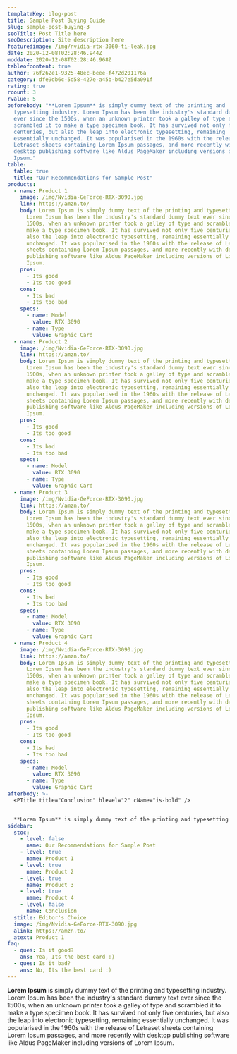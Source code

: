 ```yaml
---
templateKey: blog-post
title: Sample Post Buying Guide
slug: sample-post-buying-3
seoTitle: Post Title here
seoDescription: Site description here
featuredimage: /img/nvidia-rtx-3060-ti-leak.jpg
date: 2020-12-08T02:28:46.944Z
moddate: 2020-12-08T02:28:46.968Z
tableofcontent: true
author: 76f262e1-9325-48ec-beee-f472d201176a
category: dfe9db6c-5d58-427e-a45b-b427e5da091f
rating: true
rcount: 3
rvalue: 5
beforebody: "**Lorem Ipsum** is simply dummy text of the printing and
  typesetting industry. Lorem Ipsum has been the industry's standard dummy text
  ever since the 1500s, when an unknown printer took a galley of type and
  scrambled it to make a type specimen book. It has survived not only five
  centuries, but also the leap into electronic typesetting, remaining
  essentially unchanged. It was popularised in the 1960s with the release of
  Letraset sheets containing Lorem Ipsum passages, and more recently with
  desktop publishing software like Aldus PageMaker including versions of Lorem
  Ipsum."
table:
  table: true
  title: "Our Recommendations for Sample Post"
products:
  - name: Product 1
    image: /img/Nvidia-GeForce-RTX-3090.jpg
    link: https://amzn.to/
    body: Lorem Ipsum is simply dummy text of the printing and typesetting industry.
      Lorem Ipsum has been the industry's standard dummy text ever since the
      1500s, when an unknown printer took a galley of type and scrambled it to
      make a type specimen book. It has survived not only five centuries, but
      also the leap into electronic typesetting, remaining essentially
      unchanged. It was popularised in the 1960s with the release of Letraset
      sheets containing Lorem Ipsum passages, and more recently with desktop
      publishing software like Aldus PageMaker including versions of Lorem
      Ipsum.
    pros:
      - Its good
      - Its too good
    cons:
      - Its bad
      - Its too bad
    specs:
      - name: Model
        value: RTX 3090
      - name: Type
        value: Graphic Card
  - name: Product 2
    image: /img/Nvidia-GeForce-RTX-3090.jpg
    link: https://amzn.to/
    body: Lorem Ipsum is simply dummy text of the printing and typesetting industry.
      Lorem Ipsum has been the industry's standard dummy text ever since the
      1500s, when an unknown printer took a galley of type and scrambled it to
      make a type specimen book. It has survived not only five centuries, but
      also the leap into electronic typesetting, remaining essentially
      unchanged. It was popularised in the 1960s with the release of Letraset
      sheets containing Lorem Ipsum passages, and more recently with desktop
      publishing software like Aldus PageMaker including versions of Lorem
      Ipsum.
    pros:
      - Its good
      - Its too good
    cons:
      - Its bad
      - Its too bad
    specs:
      - name: Model
        value: RTX 3090
      - name: Type
        value: Graphic Card
  - name: Product 3
    image: /img/Nvidia-GeForce-RTX-3090.jpg
    link: https://amzn.to/
    body: Lorem Ipsum is simply dummy text of the printing and typesetting industry.
      Lorem Ipsum has been the industry's standard dummy text ever since the
      1500s, when an unknown printer took a galley of type and scrambled it to
      make a type specimen book. It has survived not only five centuries, but
      also the leap into electronic typesetting, remaining essentially
      unchanged. It was popularised in the 1960s with the release of Letraset
      sheets containing Lorem Ipsum passages, and more recently with desktop
      publishing software like Aldus PageMaker including versions of Lorem
      Ipsum.
    pros:
      - Its good
      - Its too good
    cons:
      - Its bad
      - Its too bad
    specs:
      - name: Model
        value: RTX 3090
      - name: Type
        value: Graphic Card
  - name: Product 4
    image: /img/Nvidia-GeForce-RTX-3090.jpg
    link: https://amzn.to/
    body: Lorem Ipsum is simply dummy text of the printing and typesetting industry.
      Lorem Ipsum has been the industry's standard dummy text ever since the
      1500s, when an unknown printer took a galley of type and scrambled it to
      make a type specimen book. It has survived not only five centuries, but
      also the leap into electronic typesetting, remaining essentially
      unchanged. It was popularised in the 1960s with the release of Letraset
      sheets containing Lorem Ipsum passages, and more recently with desktop
      publishing software like Aldus PageMaker including versions of Lorem
      Ipsum.
    pros:
      - Its good
      - Its too good
    cons:
      - Its bad
      - Its too bad
    specs:
      - name: Model
        value: RTX 3090
      - name: Type
        value: Graphic Card
afterbody: >-
  <PTitle title="Conclusion" hlevel="2" cName="is-bold" />


  **Lorem Ipsum** is simply dummy text of the printing and typesetting industry. Lorem Ipsum has been the industry's standard dummy text ever since the 1500s, when an unknown printer took a galley of type and scrambled it to make a type specimen book. It has survived not only five centuries, but also the leap into electronic typesetting, remaining essentially unchanged. It was popularised in the 1960s with the release of Letraset sheets containing Lorem Ipsum passages, and more recently with desktop publishing software like Aldus PageMaker including versions of Lorem Ipsum.
sidebar:
  stoc:
    - level: false
      name: Our Recommendations for Sample Post
    - level: true
      name: Product 1
    - level: true
      name: Product 2
    - level: true
      name: Product 3
    - level: true
      name: Product 4
    - level: false
      name: Conclusion
  stitle: Editor's Choice
  image: /img/Nvidia-GeForce-RTX-3090.jpg
  alink: https://amzn.to/
  atext: Product 1
faq:
  - ques: Is it good?
    ans: Yea, Its the best card :)
  - ques: Is it bad?
    ans: No, Its the best card :)
---
```


**Lorem Ipsum** is simply dummy text of the printing and typesetting industry. Lorem Ipsum has been the industry's standard dummy text ever since the 1500s, when an unknown printer took a galley of type and scrambled it to make a type specimen book. It has survived not only five centuries, but also the leap into electronic typesetting, remaining essentially unchanged. It was popularised in the 1960s with the release of Letraset sheets containing Lorem Ipsum passages, and more recently with desktop publishing software like Aldus PageMaker including versions of Lorem Ipsum.
